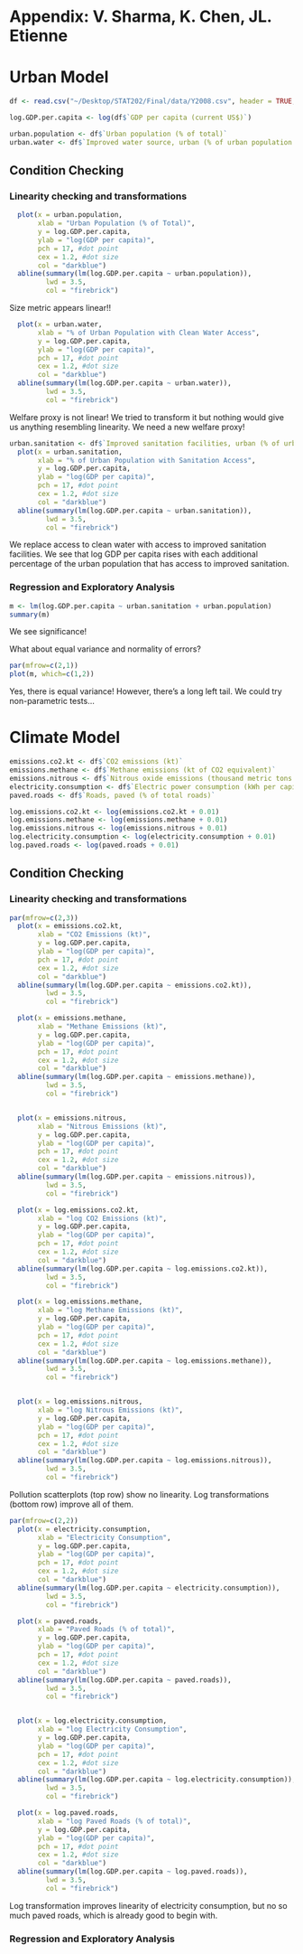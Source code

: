 Appendix: V. Sharma, K. Chen, JL. Etienne
========================================================

# Urban Model
```r
df <- read.csv("~/Desktop/STAT202/Final/data/Y2008.csv", header = TRUE, check.names = FALSE)

log.GDP.per.capita <- log(df$`GDP per capita (current US$)`)

urban.population <- df$`Urban population (% of total)`
urban.water <- df$`Improved water source, urban (% of urban population with access)`
```

## Condition Checking

### Linearity checking and transformations
```r
  plot(x = urban.population,
       xlab = "Urban Population (% of Total)",
       y = log.GDP.per.capita,
       ylab = "log(GDP per capita)",
       pch = 17, #dot point
       cex = 1.2, #dot size
       col = "darkblue")
  abline(summary(lm(log.GDP.per.capita ~ urban.population)),
         lwd = 3.5,
         col = "firebrick")
```
Size metric appears linear!!



```r
  plot(x = urban.water,
       xlab = "% of Urban Population with Clean Water Access",
       y = log.GDP.per.capita,
       ylab = "log(GDP per capita)",
       pch = 17, #dot point
       cex = 1.2, #dot size
       col = "darkblue")
  abline(summary(lm(log.GDP.per.capita ~ urban.water)),
         lwd = 3.5,
         col = "firebrick")
```
Welfare proxy is not linear! We tried to transform it but nothing would give us anything resembling linearity. We need a new welfare proxy!



```r
urban.sanitation <- df$`Improved sanitation facilities, urban (% of urban population with access)`
  plot(x = urban.sanitation,
       xlab = "% of Urban Population with Sanitation Access",
       y = log.GDP.per.capita,
       ylab = "log(GDP per capita)",
       pch = 17, #dot point
       cex = 1.2, #dot size
       col = "darkblue")
  abline(summary(lm(log.GDP.per.capita ~ urban.sanitation)),
         lwd = 3.5,
         col = "firebrick")
```
We replace access to clean water with access to improved sanitation facilities. We see that log GDP per capita rises with each additional percentage of the urban population that has access to improved sanitation.


### Regression and Exploratory Analysis
```r
m <- lm(log.GDP.per.capita ~ urban.sanitation + urban.population)
summary(m)
```
We see significance!

What about equal variance and normality of errors?
```r
par(mfrow=c(2,1))
plot(m, which=c(1,2))
```
Yes, there is equal variance! However, there's a long left tail.
We could try non-parametric tests...


# Climate Model
```r
emissions.co2.kt <- df$`CO2 emissions (kt)`
emissions.methane <- df$`Methane emissions (kt of CO2 equivalent)`
emissions.nitrous <- df$`Nitrous oxide emissions (thousand metric tons of CO2 equivalent)`
electricity.consumption <- df$`Electric power consumption (kWh per capita)`
paved.roads <- df$`Roads, paved (% of total roads)`

log.emissions.co2.kt <- log(emissions.co2.kt + 0.01)
log.emissions.methane <- log(emissions.methane + 0.01)
log.emissions.nitrous <- log(emissions.nitrous + 0.01)
log.electricity.consumption <- log(electricity.consumption + 0.01)
log.paved.roads <- log(paved.roads + 0.01)
```

## Condition Checking
### Linearity checking and transformations
```r
par(mfrow=c(2,3))
  plot(x = emissions.co2.kt,
       xlab = "CO2 Emissions (kt)",
       y = log.GDP.per.capita,
       ylab = "log(GDP per capita)",
       pch = 17, #dot point
       cex = 1.2, #dot size
       col = "darkblue")
  abline(summary(lm(log.GDP.per.capita ~ emissions.co2.kt)),
         lwd = 3.5,
         col = "firebrick")

  plot(x = emissions.methane,
       xlab = "Methane Emissions (kt)",
       y = log.GDP.per.capita,
       ylab = "log(GDP per capita)",
       pch = 17, #dot point
       cex = 1.2, #dot size
       col = "darkblue")
  abline(summary(lm(log.GDP.per.capita ~ emissions.methane)),
         lwd = 3.5,
         col = "firebrick")


  plot(x = emissions.nitrous,
       xlab = "Nitrous Emissions (kt)",
       y = log.GDP.per.capita,
       ylab = "log(GDP per capita)",
       pch = 17, #dot point
       cex = 1.2, #dot size
       col = "darkblue")
  abline(summary(lm(log.GDP.per.capita ~ emissions.nitrous)),
         lwd = 3.5,
         col = "firebrick")

  plot(x = log.emissions.co2.kt,
       xlab = "log CO2 Emissions (kt)",
       y = log.GDP.per.capita,
       ylab = "log(GDP per capita)",
       pch = 17, #dot point
       cex = 1.2, #dot size
       col = "darkblue")
  abline(summary(lm(log.GDP.per.capita ~ log.emissions.co2.kt)),
         lwd = 3.5,
         col = "firebrick")

  plot(x = log.emissions.methane,
       xlab = "log Methane Emissions (kt)",
       y = log.GDP.per.capita,
       ylab = "log(GDP per capita)",
       pch = 17, #dot point
       cex = 1.2, #dot size
       col = "darkblue")
  abline(summary(lm(log.GDP.per.capita ~ log.emissions.methane)),
         lwd = 3.5,
         col = "firebrick")


  plot(x = log.emissions.nitrous,
       xlab = "log Nitrous Emissions (kt)",
       y = log.GDP.per.capita,
       ylab = "log(GDP per capita)",
       pch = 17, #dot point
       cex = 1.2, #dot size
       col = "darkblue")
  abline(summary(lm(log.GDP.per.capita ~ log.emissions.nitrous)),
         lwd = 3.5,
         col = "firebrick")

```
Pollution scatterplots (top row) show no linearity.
Log transformations (bottom row) improve all of them.

```r
par(mfrow=c(2,2))
  plot(x = electricity.consumption,
       xlab = "Electricity Consumption",
       y = log.GDP.per.capita,
       ylab = "log(GDP per capita)",
       pch = 17, #dot point
       cex = 1.2, #dot size
       col = "darkblue")
  abline(summary(lm(log.GDP.per.capita ~ electricity.consumption)),
         lwd = 3.5,
         col = "firebrick")

  plot(x = paved.roads,
       xlab = "Paved Roads (% of total)",
       y = log.GDP.per.capita,
       ylab = "log(GDP per capita)",
       pch = 17, #dot point
       cex = 1.2, #dot size
       col = "darkblue")
  abline(summary(lm(log.GDP.per.capita ~ paved.roads)),
         lwd = 3.5,
         col = "firebrick")


  plot(x = log.electricity.consumption,
       xlab = "log Electricity Consumption",
       y = log.GDP.per.capita,
       ylab = "log(GDP per capita)",
       pch = 17, #dot point
       cex = 1.2, #dot size
       col = "darkblue")
  abline(summary(lm(log.GDP.per.capita ~ log.electricity.consumption)),
         lwd = 3.5,
         col = "firebrick")

  plot(x = log.paved.roads,
       xlab = "log Paved Roads (% of total)",
       y = log.GDP.per.capita,
       ylab = "log(GDP per capita)",
       pch = 17, #dot point
       cex = 1.2, #dot size
       col = "darkblue")
  abline(summary(lm(log.GDP.per.capita ~ log.paved.roads)),
         lwd = 3.5,
         col = "firebrick")
```
Log transformation improves linearity of electricity consumption, but no so much paved roads, which is already good to begin with.


### Regression and Exploratory Analysis
